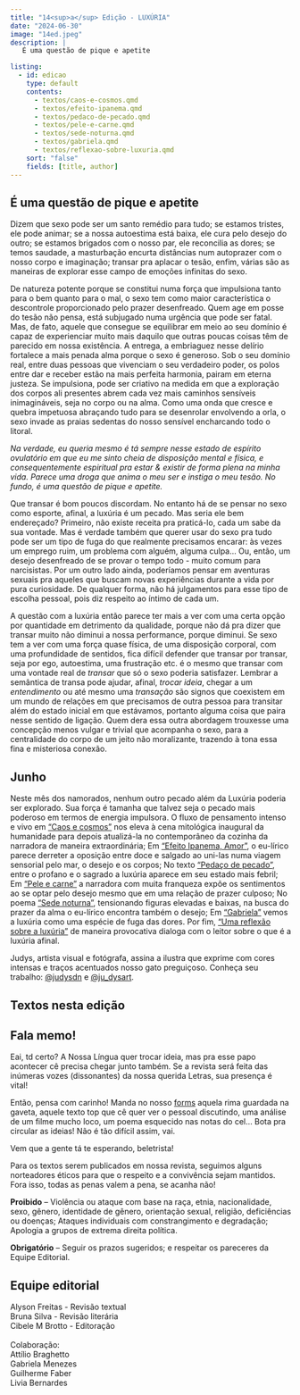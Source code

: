 ```yaml
---
title: "14<sup>a</sup> Edição - LUXÚRIA"
date: "2024-06-30"
image: "14ed.jpeg"
description: |
   É uma questão de pique e apetite

listing: 
  - id: edicao
    type: default
    contents:
      - textos/caos-e-cosmos.qmd
      - textos/efeito-ipanema.qmd
      - textos/pedaco-de-pecado.qmd
      - textos/pele-e-carne.qmd
      - textos/sede-noturna.qmd
      - textos/gabriela.qmd
      - textos/reflexao-sobre-luxuria.qmd
    sort: "false"
    fields: [title, author]
---
```


## É uma questão de pique e apetite

<!-- ![](capa.jpeg){.imgpar width="60%"} -->

Dizem que sexo pode ser um santo remédio para tudo; se estamos tristes, ele pode animar; se a nossa autoestima está baixa, ele cura pelo desejo do outro; se estamos brigados com o nosso par, ele reconcilia as dores; se temos saudade, a masturbação encurta distâncias num autoprazer com o nosso corpo e imaginação; transar pra aplacar o tesão, enfim, várias são as maneiras de explorar esse campo de emoções infinitas do sexo.

De natureza potente porque se constitui numa força que impulsiona tanto para o bem quanto para o mal, o sexo tem como maior característica o descontrole proporcionado pelo prazer desenfreado. Quem age em posse do tesão não pensa, está subjugado numa urgência que pode ser fatal. Mas, de fato, aquele que consegue se equilibrar em meio ao seu domínio é capaz de experienciar muito mais daquilo que outras poucas coisas têm de parecido em nossa existência. A entrega, a embriaguez nesse delírio fortalece a mais penada alma porque o sexo é generoso. Sob o seu domínio real, entre duas pessoas que vivenciam o seu verdadeiro poder, os polos entre dar e receber estão na mais perfeita harmonia, pairam em eterna justeza. Se impulsiona, pode ser criativo na medida em que a exploração dos corpos ali presentes abrem cada vez mais caminhos sensíveis inimagináveis, seja no corpo ou na alma. Como uma onda que cresce e quebra impetuosa abraçando tudo para se desenrolar envolvendo a orla, o sexo invade as praias sedentas do nosso sensível encharcando todo o litoral.

*Na verdade, eu queria mesmo é tá sempre nesse estado de espírito ovulatório em que eu me sinto cheia de disposição mental e física, e consequentemente espiritual pra estar & existir de forma plena na minha vida. Parece uma droga que anima o meu ser e instiga o meu tesão. No fundo, é uma questão de pique e apetite.*

Que transar é bom poucos discordam. No entanto há de se pensar no sexo como esporte, afinal, a luxúria é um pecado. Mas seria ele bem endereçado? Primeiro, não existe receita pra praticá-lo, cada um sabe da sua vontade. Mas é verdade também que querer usar do sexo pra tudo pode ser um tipo de fuga do que realmente precisamos encarar: às vezes um emprego ruim, um problema com alguém, alguma culpa… Ou, então, um desejo desenfreado de se provar o tempo todo - muito comum para narcisistas. Por um outro lado ainda, poderíamos pensar em aventuras sexuais pra aqueles que buscam novas experiências durante a vida por pura curiosidade. De qualquer forma, não há julgamentos para esse tipo de escolha pessoal, pois diz respeito ao íntimo de cada um. 

A questão com a luxúria então parece ter mais a ver com uma certa opção por quantidade em detrimento da qualidade, porque não dá pra dizer que transar muito não diminui a nossa performance, porque diminui. Se sexo tem a ver com uma força quase física, de uma disposição corporal, com uma profundidade de sentidos, fica difícil defender que transar por transar, seja por ego, autoestima, uma frustração etc. é o mesmo que transar com uma vontade real de *transar* que só o sexo poderia satisfazer. Lembrar a semântica de transa pode ajudar, afinal, *trocar ideia*, chegar a um *entendimento* ou até mesmo uma *transação* são signos que coexistem em um mundo de relações em que precisamos de outra pessoa para transitar além do estado inicial em que estávamos, portanto alguma coisa que paira nesse sentido de ligação. Quem dera essa outra abordagem trouxesse uma concepção menos vulgar e trivial que acompanha o sexo, para a centralidade do corpo de um jeito não moralizante, trazendo à tona essa fina e misteriosa conexão.

## Junho

Neste mês dos namorados, nenhum outro pecado além da Luxúria poderia ser explorado. Sua força é tamanha que talvez seja o pecado mais poderoso em termos de energia impulsora. O fluxo de pensamento intenso e vivo em ["Caos e cosmos"](textos/caos-e-cosmos.qmd) nos eleva à cena mitológica inaugural da humanidade para depois atualizá-la no contemporâneo da cozinha da narradora de maneira extraordinária; Em ["Efeito Ipanema, Amor"](textos/efeito-ipanema.qmd), o eu-lírico parece derreter a oposição entre doce e salgado ao uni-las numa viagem sensorial pelo mar, o desejo e os corpos; No texto ["Pedaço de pecado"](textos/pedaco-de-pecado.qmd), entre o profano e o sagrado a luxúria aparece em seu estado mais febril; Em ["Pele e carne"](textos/pele-e-carne.qmd) a narradora com muita franqueza expõe os sentimentos ao se optar pelo desejo mesmo que em uma relação de prazer culposo; No poema ["Sede noturna"](textos/sede-noturna.qmd), tensionando figuras elevadas e baixas, na busca do prazer da alma o eu-lírico encontra também o desejo; Em ["Gabriela"](textos/gabriela.qmd) vemos a luxúria como uma espécie de fuga das dores. Por fim, ["Uma reflexão sobre a luxúria"](textos/reflexao-sobre-luxuria.qmd) de maneira provocativa dialoga com o leitor sobre o que é a luxúria afinal.

Judys, artista visual e fotógrafa, assina a ilustra que exprime com cores intensas e traços acentuados nosso gato preguiçoso. Conheça seu trabalho: [@judysdn](https://www.instagram.com/judysdn) e [@ju_dysart](https://www.instagram.com/ju_dysart).

## Textos nesta edição

::: {#edicao}
:::

## <i class="bi bi-mic-fill"></i> Fala memo!

Eai, td certo? A Nossa Língua quer trocar ideia, mas pra esse papo acontecer cê precisa chegar junto também. Se a revista será feita das inúmeras vozes (dissonantes) da nossa querida Letras, sua presença é vital!

Então, pensa com carinho! Manda no nosso [forms](https://forms.gle/DLdK8XZ6FbcQp5bD9) aquela rima guardada na gaveta, aquele texto top que cê quer ver o pessoal discutindo, uma análise de um filme mucho loco, um poema esquecido nas notas do cel... Bota pra circular as ideias! Não é tão difícil assim, vai.

Vem que a gente tá te esperando, beletrista!

::: callout-important
Para os textos serem publicados em nossa revista, seguimos alguns norteadores éticos para que o respeito e a convivência sejam mantidos. Fora isso, todas as penas valem a pena, se acanha não!

**Proibido** -- Violência ou ataque com base na raça, etnia, nacionalidade, sexo, gênero, identidade de gênero, orientação sexual, religião, deficiências ou doenças; Ataques individuais com constrangimento e degradação; Apologia a grupos de extrema direita política.

**Obrigatório** -- Seguir os prazos sugeridos; e respeitar os pareceres da Equipe Editorial.
:::

## Equipe editorial

<p>

</p>

| Alyson Freitas - Revisão textual
| Bruna Silva - Revisão literária
| Cibele M Brotto - Editoração
| 
| Colaboração:
| Attílio Braghetto
| Gabriela Menezes
| Guilherme Faber
| Livia Bernardes
